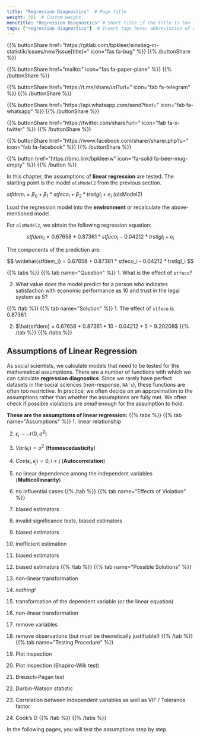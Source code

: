 ```yaml
---
title: "Regression Diagnostics"  # Page title
weight: 301  # Custom weight
menuTitle: "Regression Diagnostics" # Short title if the title is too long
tags: ["regression diagnostics"]  # Insert tags here; abbreviation of what happens on the page
---
```


{{% buttonShare href=\"https\:\/\/gitlab.com\/bpkleer\/einstieg-in-statistik\/issues\/new?issue[title]=\" icon=\"fas fa-bug\" %}} {{% /buttonShare %}} 

{{% buttonShare href=\"mailto\:\" icon=\"fas fa-paper-plane\" %}} {{% /buttonShare %}}

{{% buttonShare href=\"https\:\/\/t.me\/share\/url?url=\" icon=\"fab fa-telegram\" %}} {{% /buttonShare %}}

{{% buttonShare href=\"https\:\/\/api.whatsapp.com\/send?text=\" icon=\"fab fa-whatsapp\" %}} {{% /buttonShare %}}

{{% buttonShare href=\"https\:\/\/twitter.com\/share?url=\" icon=\"fab fa-x-twitter\" %}} {{% /buttonShare %}}

{{% buttonShare href=\"https\:\/\/www.facebook.com\/sharer\/sharer.php?u=\" icon=\"fab fa-facebook\" %}} {{% /buttonShare %}}

{{% button href=\"https\:\/\/bmc.link\/bpkleerw\" icon=\"fa-solid fa-beer-mug-empty\" %}} {{% /button %}}

In this chapter, the assumptions of **linear regression** are tested. The starting point is the model `olsModel2` from the previous section.

$stfdem_i = \beta_0 + \beta_1*stfeco_i + \beta_2*trstlgl_i + e_i$ (olsModel2)

Load the regression model into the **environment** or recalculate the above-mentioned model.

For `olsModel2`, we obtain the following regression equation:

$$ stfdem_i = 0.67658 + 0.87361 * stfeco_i - 0.04212 * trstlgl_i + e_i $$

The components of the prediction are:

$$ \widehat{stfdem_i} = 0.67658 + 0.87361 * stfeco_i - 0.04212 * trstlgl_i $$

{{% tabs %}}
{{% tab name=\"Question\" %}}
1. What is the effect of `stfeco`?

2. What value does the model predict for a person who indicates satisfaction with economic performance as $10$ and trust in the legal system as $5$?

{{% /tab %}}
{{% tab name=\"Solution\" %}}
1. The effect of `stfeco` is $0.87361$.

2. $\hat{stfdem} = 0.67658 + 0.87361 * 10 - 0.04212 * 5 = 9.20208$
{{% /tab %}}
{{% /tabs %}}

## Assumptions of Linear Regression

As social scientists, we calculate models that need to be tested for the mathematical assumptions. There are a number of functions with which we can calculate **regression diagnostics**. Since we rarely have perfect datasets in the social sciences (non-response, `NA's`), these functions are often too restrictive. In practice, we often decide on an approximation to the assumptions rather than whether the assumptions are fully met. We often check if possible violations are *small* enough for the assumption to hold.

**These are the assumptions of linear regression:**
{{% tabs %}}
{{% tab name=\"Assumptions\" %}}
1. linear relationship

2. $\epsilon_i \sim \mathcal{N}(0, \sigma^2)$

3. $Var(\epsilon_i) = \sigma^2$ (**Homoscedasticity**)

4. $Cov(\epsilon_i, \epsilon_j) = 0, i \neq j$ (**Autocorrelation**)

5. no linear dependence among the independent variables (**Multicollinearity**)

6. no influential cases
{{% /tab %}}
{{% tab name=\"Effects of Violation\" %}}
1. biased estimators

2. invalid significance tests, biased estimators

3. biased estimators

4. inefficient estimation

5. biased estimators

6. biased estimators
{{% /tab %}}
{{% tab name=\"Possible Solutions\" %}}
1. non-linear transformation

2. *nothing!*

3. transformation of the dependent variable (or the linear equation)

4. non-linear transformation

5. remove variables

6. remove observations (but must be theoretically justifiable!)
{{% /tab %}}
{{% tab name=\"Testing Procedure\" %}}
1. Plot inspection

2. Plot inspection (Shapiro-Wilk test)

3. Breusch-Pagan test

4. Durbin-Watson statistic

5. Correlation between independent variables as well as VIF / Tolerance factor

6. Cook's D
{{% /tab %}}
{{% /tabs %}}

In the following pages, you will test the assumptions step by step.
